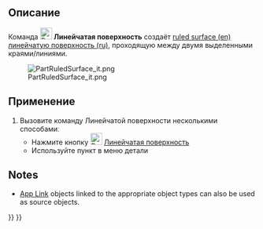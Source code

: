<languages/>

{{Docnav/ru
|[[Part_MakeFace/ru|Создать грань]]
|[[Part_Loft/ru|Профиль]]
|[[Part_Workbench/ru|Деталь]]
|IconL=Part_MakeFace.svg
|IconR=Part_Loft.svg
|IconC=Workbench_Part.svg
}}

{{GuiCommand/ru
|Name=Part RuledSurface
|Name/ru=Линейчатая поверхность
|MenuLocation=Деталь → Создать линейчатую поверхность
|Workbenches=[[Part_Workbench/ru|Деталь]]
|SeeAlso=[[Part_MakeFace/ru|Создать грань из ломанных]]
}}

<span id="Description"></span>
== Описание ==

Команда [[Image:Part_RuledSurface.svg|24px]] '''Линейчатая поверхность''' создаёт [https://en.wikipedia.org/wiki/Ruled_surface ruled surface (en)] [https://ru.wikipedia.org/wiki/Линейчатая_поверхность линейчатую поверхность (ru)], проходящую между двумя выделенными краями/линиями.

[[File:PartRuledSurface_it.png]]

<span id="Usage"></span>
==Применение==

<div class="mw-translate-fuzzy">
# Вызовите команду Линейчатой поверхности несколькими способамиː
#* Нажмите кнопку [[Image:Part_RuledSurface.svg|24px|link=Part_RuledSurface]] [[Part_RuledSurface/ru|Линейчатая поверхность]]
#* Используйте пункт {{MenuCommand|Деталь → Создать линейчатую поверхность}} в меню детали
</div>

==Notes==

* [[App_Link|App Link]] objects linked to the appropriate object types can also be used as source objects.


{{Docnav/ru
|[[Part_MakeFace/ru|Создать грань из ломаных]]
|[[Part_Loft/ru|Лофт]]
|[[Part_Workbench/ru|Верстак Part]]
|IconL=Part_MakeFace.svg
|IconR=Part_Loft.svg
|IconC=Workbench_Part.svg
}}

{{Part_Tools_navi{{#translation:}}}}
{{Userdocnavi{{#translation:}}}}